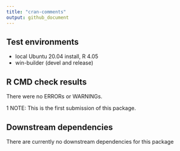 ```yaml
---
title: "cran-comments"
output: github_document
---
```


## Test environments
* local Ubuntu 20.04 install, R 4.05
* win-builder (devel and release)

## R CMD check results
There were no ERRORs or WARNINGs. 

1 NOTE: This is the first submission of this package.

## Downstream dependencies
There are currently no downstream dependencies for this package
